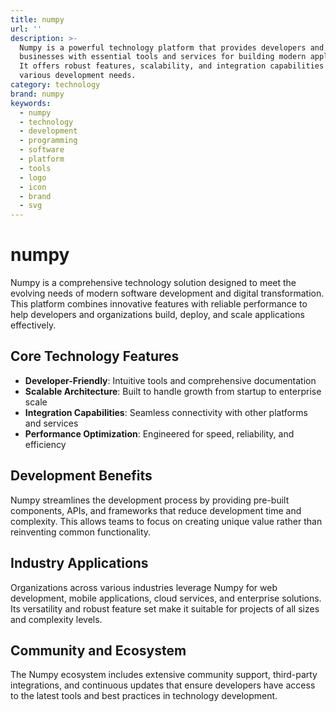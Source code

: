 ```yaml
---
title: numpy
url: ''
description: >-
  Numpy is a powerful technology platform that provides developers and
  businesses with essential tools and services for building modern applications.
  It offers robust features, scalability, and integration capabilities for
  various development needs.
category: technology
brand: numpy
keywords:
  - numpy
  - technology
  - development
  - programming
  - software
  - platform
  - tools
  - logo
  - icon
  - brand
  - svg
---
```


# numpy

Numpy is a comprehensive technology solution designed to meet the evolving needs of modern software development and digital transformation. This platform combines innovative features with reliable performance to help developers and organizations build, deploy, and scale applications effectively.

## Core Technology Features

- **Developer-Friendly**: Intuitive tools and comprehensive documentation
- **Scalable Architecture**: Built to handle growth from startup to enterprise scale
- **Integration Capabilities**: Seamless connectivity with other platforms and services
- **Performance Optimization**: Engineered for speed, reliability, and efficiency

## Development Benefits

Numpy streamlines the development process by providing pre-built components, APIs, and frameworks that reduce development time and complexity. This allows teams to focus on creating unique value rather than reinventing common functionality.

## Industry Applications

Organizations across various industries leverage Numpy for web development, mobile applications, cloud services, and enterprise solutions. Its versatility and robust feature set make it suitable for projects of all sizes and complexity levels.

## Community and Ecosystem

The Numpy ecosystem includes extensive community support, third-party integrations, and continuous updates that ensure developers have access to the latest tools and best practices in technology development.
